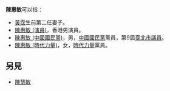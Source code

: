 {{Not|陳慧|陳慧嫻|陳慧珊|陳慧琳|陳慧敏|陳慧玲|陳慧儀|陳慧婷|陳慧心|陳慧坤}}
'''陳惠敏'''可以指：
* [[黃霑|黃霑]]生前第二任妻子。
* [[陳惠敏_(演員)|陳惠敏 (演員)]]，香港男演員。
* [[陳惠敏_(中國國民黨)|陳惠敏 (中國國民黨)]]，男，[[中國國民黨|中國國民黨]]黨員，第9屆[[臺北市議員|臺北市議員]]。
* [[陳惠敏_(時代力量)|陳惠敏 (時代力量)]]，女，[[時代力量|時代力量]]黨員。

== 另見 ==
* [[陳慧敏|陳慧敏]]

{{Disambig|H|cat=三字陳姓人名消歧義}}